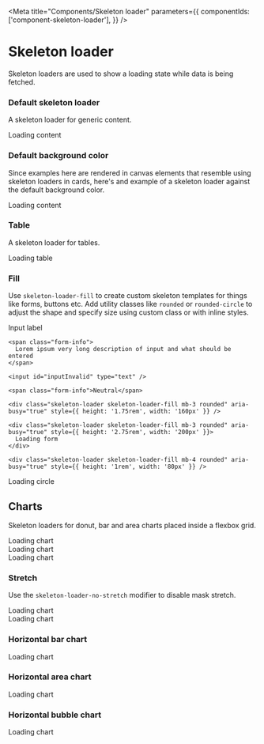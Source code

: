 
<Meta
  title="Components/Skeleton loader"
  parameters={{
    componentIds: ['component-skeleton-loader'],
  }}
/>

# Skeleton loader

Skeleton loaders are used to show a loading state while data is being fetched.

### Default skeleton loader

A skeleton loader for generic content.

<div class="skeleton-loader" aria-busy="true">
  Loading content
</div>

### Default background color

Since examples here are rendered in canvas elements that resemble using skeleton loaders in cards, here's and example of a skeleton loader against the default background color.

<div class="bg-color p-5 m-n5">
  <div class="skeleton-loader" aria-busy="true">
    Loading content
  </div>
</div>

### Table

A skeleton loader for tables.

<div class="skeleton-loader skeleton-loader-table" aria-busy="true">
  Loading table
</div>

### Fill

Use `skeleton-loader-fill` to create custom skeleton templates for things like forms, buttons etc. Add utility classes like `rounded` or `rounded-circle` to adjust the shape and specify size using custom class or with inline styles.

<div class="d-flex align-items-center">
  <div class="form-group">
    <label for="inputInvalid">Input label</label>

    <span class="form-info">
      Lorem ipsum very long description of input and what should be entered
    </span>

    <input id="inputInvalid" type="text" />

    <span class="form-info">Neutral</span>
  </div>

  <div class="ms-5">
    <div class="skeleton-loader skeleton-loader-fill mb-3 rounded" aria-busy="true" style={{ height: '1.125rem', width: '100px' }} />

    <div class="skeleton-loader skeleton-loader-fill mb-3 rounded" aria-busy="true" style={{ height: '1.75rem', width: '160px' }} />

    <div class="skeleton-loader skeleton-loader-fill mb-3 rounded" aria-busy="true" style={{ height: '2.75rem', width: '200px' }}>
      Loading form
    </div>

    <div class="skeleton-loader skeleton-loader-fill mb-4 rounded" aria-busy="true" style={{ height: '1rem', width: '80px' }} />
  </div>

  <div class="ms-5">
    <div class="skeleton-loader skeleton-loader-fill mb-3 rounded-circle" aria-busy="true" style={{ height: '100px', width: '100px' }}>
      Loading circle
    </div>
  </div>
</div>

## Charts

Skeleton loaders for donut, bar and area charts placed inside a flexbox grid.

<div class="row gy-3">
  <div class="col-12 col-sm">
    <div class="mx-sm-5 my-5 skeleton-loader skeleton-loader-chart-donut skeleton-loader-no-stretch" aria-busy="true">
      Loading chart
    </div>
  </div>

  <div class="col-12 col-sm">
    <div class="mx-sm-5 my-5 skeleton-loader skeleton-loader-chart-bar skeleton-loader-no-stretch" aria-busy="true">
      Loading chart
    </div>
  </div>

  <div class="col-12 col-sm">
    <div class="mx-sm-5 my-5 skeleton-loader skeleton-loader-chart-area skeleton-loader-no-stretch" aria-busy="true">
      Loading chart
    </div>
  </div>
</div>

### Stretch

Use the `skeleton-loader-no-stretch` modifier to disable mask stretch.

<div class="skeleton-loader skeleton-loader-chart-bar" aria-busy="true">
  Loading chart
</div>

<div class="skeleton-loader skeleton-loader-chart-bar skeleton-loader-no-stretch" aria-busy="true">
  Loading chart
</div>

### Horizontal bar chart

<div class="skeleton-loader skeleton-loader-chart-bar-horizontal" aria-busy="true">
  Loading chart
</div>

### Horizontal area chart

<div class="skeleton-loader skeleton-loader-chart-area" aria-busy="true">
  Loading chart
</div>

### Horizontal bubble chart

<div class="skeleton-loader skeleton-loader-chart-bubble" aria-busy="true">
  Loading chart
</div>
